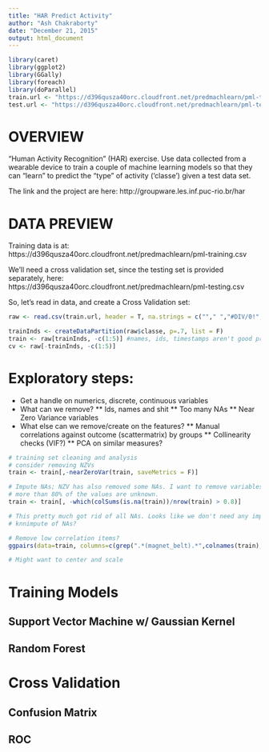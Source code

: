 ```yaml
---
title: "HAR Predict Activity"
author: "Ash Chakraborty"
date: "December 21, 2015"
output: html_document
---  
```


```r
library(caret)
library(ggplot2)
library(GGally)
library(foreach)
library(doParallel)
train.url <- "https://d396qusza40orc.cloudfront.net/predmachlearn/pml-training.csv"
test.url <- "https://d396qusza40orc.cloudfront.net/predmachlearn/pml-testing.csv"
```  

# OVERVIEW  

"Human Activity Recognition" (HAR) exercise. Use data collected from a wearable
device to train a couple of machine learning models so that they can "learn" to
predict the "type" of activity ('classe') given a test data set.  

The link and the project are here: http://groupware.les.inf.puc-rio.br/har

# DATA PREVIEW  

Training data is at: https://d396qusza40orc.cloudfront.net/predmachlearn/pml-training.csv  

We'll need a cross validation set, since the testing set is provided separately, here: https://d396qusza40orc.cloudfront.net/predmachlearn/pml-testing.csv

So, let's read in data, and create a Cross Validation set:  

```r
raw <- read.csv(train.url, header = T, na.strings = c(""," ","#DIV/0!","NA"))

trainInds <- createDataPartition(raw$classe, p=.7, list = F)
train <- raw[trainInds, -c(1:5)] #names, ids, timestamps aren't good predictors
cv <- raw[-trainInds, -c(1:5)]

```  

# Exploratory steps:  

* Get a handle on numerics, discrete, continuous variables
* What can we remove?
** Ids, names and shit
** Too many NAs
** Near Zero Variance variables
* What else can we remove/create on the features?
** Manual correlations against outcome (scattermatrix) by groups
** Collinearity checks (VIF?)
** PCA on similar measures?

```r
# training set cleaning and analysis
# consider removing NZVs
train <- train[,-nearZeroVar(train, saveMetrics = F)]

# Impute NAs; NZV has also removed some NAs. I want to remove variables where
# more than 80% of the values are unknown.
train <- train[, -which(colSums(is.na(train))/nrow(train) > 0.8)]

# This pretty much got rid of all NAs. Looks like we don't need any imputing
# knnimpute of NAs?

# Remove low correlation items?
ggpairs(data=train, columns=c(grep(".*(magnet_belt).*",colnames(train),value = F),54))

# Might want to center and scale

```  

# Training Models  

## Support Vector Machine w/ Gaussian Kernel 
## Random Forest

# Cross Validation  
## Confusion Matrix
## ROC


